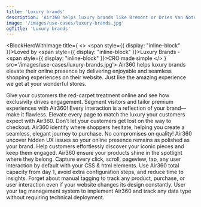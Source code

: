 ```yaml
---
title: 'Luxury brands'
description: 'Air360 helps luxury brands like Bremont or Dries Van Noten elevate their online presence by delivering personalized, seamless shopping experiences tailored to each visitor’s unique preferences. By pinpointing areas where users face difficulties, from navigation to checkout, Air360 ensures that every potential bottleneck is smoothed over, increasing conversion rates and customer loyalty.'
image: '/images/use-cases/luxury-brands.jpg'
ogTitle: 'Luxury brands'
---
```


<BlockHeroWithImage title={
    <>
      <span style={{ display: "inline-block" }}>Loved by</span> <span style={{ display: "inline-block" }}>Luxury Brands -</span> <span style={{ display: "inline-block" }}>CRO made simple</span>
    </>
  } src='/images/use-cases/luxury-brands.jpg'>
  Air360 helps luxury brands elevate their online presence by delivering enjoyable and seamless shopping experiences on their website. Just like the amazing experience we get at your wonderful stores.
</BlockHeroWithImage>

<ShowcaseLogos>
  <Puig />
  <DriesVanNoten />
</ShowcaseLogos>

<SlideFeature title='How does Air360 help luxury brands?'>
  <Slide title='Create experiences that convert' src='/images/use-cases/slides/slide1.webp' shadow={false}>
    Give your customers the red-carpet treatment online and see how exclusivity drives engagement. Segment visitors and tailor premium experiences with Air360!
  </Slide>
  <Slide title='The best possible version of every page' src='/images/use-cases/slides/slide2.webp' shadow={false}>
    Every interaction is a reflection of your brand—make it flawless. Elevate every page to match the luxury your customers expect with Air360.
  </Slide>
  <Slide title='Simplify the buying experience' src='/images/use-cases/slides/slide3.webp' shadow={false}>
    Don’t let your customers get lost on the way to checkout. Air360 identify where shoppers hesitate, helping you create a seamless, elegant journey to purchase.
  </Slide>
  <Slide title='Keep your site running smoothly' src='/images/use-cases/slides/slide4.webp' shadow={false}>
    No compromises on quality! Air360 uncover hidden UX issues so your online presence remains as polished as your brand.
  </Slide>
  <Slide title='Keep your customers happy' src='/images/use-cases/slides/slide5.webp' shadow={false}>
    Help customers effortlessly discover your iconic pieces and keep them engaged. Air360 ensure your products shine in the spotlight where they belong.
  </Slide>
</SlideFeature>

<GalleryBlocks title='We are different'>
  <Block title='Auto-Tracking' icon='robot-astromech' color='orange'>
    Capture every click, scroll, pageview, tap, any user interaction by default with your CSS & html elements.
  </Block>
  <Block title='Plug and Play' icon='bolt' color='purple'>
    Use Air360 total capacity from day 1, avoid extra configuration steps, and reduce time to insights.
  </Block>
  <Block title='Tagless' icon='tag' color='orange'>
    Forget about manual tagging to track any product, purchase, or user interaction even if your website changes its design constantly.
  </Block>
  <Block title='Codeless' icon='code' color='purple'>
    User your tag management system to implement Air360 and track any data type without requiring technical deployment.
  </Block>
</GalleryBlocks>

<BlockSection lp>
  <LaundryList lang="en" items={['Create experiences that convert', 'The best possible version of every page', 'Simplify the buying experience', 'Keep your site running smoothly', 'Keep your customers happy']} />
</BlockSection>

<BlockFeature title='Everything you need to create the best possible user experience'>
  <Feature name='Auto-tracking' icon='robot-astromech' />
  <Feature name='Custom data collection' icon='database' />
  <Feature name='No-code error detection' icon='message-exclamation' />
  <Feature name='Advanced segments' icon='square-kanban' />
  <Feature name='Funnel analysis' icon='filter-circle-dollar' />
  <Feature name='User journeys' icon='cart-shopping' />
  <Feature name='On-page analysis' icon='user-magnifying-glass' />
  <Feature name='Session replays' icon='clapperboard-play' />
</BlockFeature>

<BlockSection className='mb-15'>
  <IncreaseConversionWrapper />
</BlockSection>
